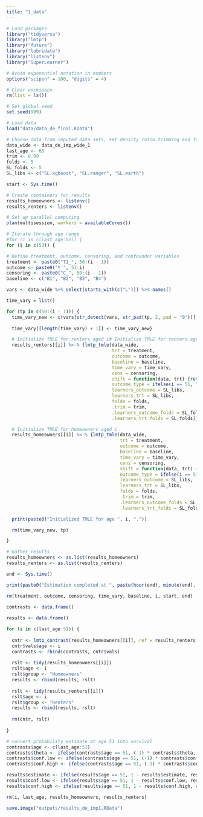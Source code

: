 ```yaml
---
title: "1_data"
---
```


```r
# Load packages
library("tidyverse")
library("lmtp")
library("future")
library("lubridate")
library("listenv")
library("SuperLearner")

# Avoid exponential notation in numbers
options("scipen" = 100, "digits" = 4)

# Clear workspace
rm(list = ls())

# Set global seed
set.seed(999)

# Load data
load("data/data_de_final.RData")

```

```r
# Choose data from imputed data sets, set density ratio trimming and folds, and select SuperLearner libraries
data_wide <- data_de_imp_wide_1
last_age <- 65
trim <- 0.99
folds <- 5
SL_folds <- 5
SL_libs <- c("SL.xgboost", "SL.ranger", "SL.earth")

```

```r
start <- Sys.time()

# Create containers for results
results_homeowners <- listenv()
results_renters <- listenv()

# Set up parallel computing
plan(multisession, workers = availableCores())

# Iterate through age range
#for (i in c(last_age:51)) {
for (i in c(53)) {

# Define treatment, outcome, censoring, and confounder variables
treatment <- paste0("T1_", 50:(i - 1))
outcome <- paste0("Y_", 51:i)
censoring <- paste0("C_", 50:(i - 1))
baseline <- c("B1", "B2", "B3", "B4")

vars <- data_wide %>% select(starts_with(c("L"))) %>% names() 

time_vary = list()

for (tp in c(50:(i - 1))) {
  time_vary_new <- c(vars[str_detect(vars, str_pad(tp, 2, pad = "0"))])
  
  time_vary[[length(time_vary) + 1]] <- time_vary_new}

  # Initialize TMLE for renters aged i# Initialize TMLE for renters aged i
  results_renters[[i]] %<-% {lmtp_tmle(data_wide,
                                       trt = treatment,
                                       outcome = outcome,
                                       baseline = baseline,
                                       time_vary = time_vary,
                                       cens = censoring,
                                       shift = function(data, trt) {return("Renter")},
                                       outcome_type = ifelse(i == 51, "binomial", "survival"),
                                       learners_outcome = SL_libs,
                                       learners_trt = SL_libs,
                                       folds = folds,
                                       .trim = trim,
                                       .learners_outcome_folds = SL_folds,
                                       .learners_trt_folds = SL_folds)}

  # Initialize TMLE for homeowners aged i
  results_homeowners[[i]] %<-% {lmtp_tmle(data_wide,
                                          trt = treatment,
                                          outcome = outcome,
                                          baseline = baseline,
                                          time_vary = time_vary,
                                          cens = censoring,
                                          shift = function(data, trt) {return("Homeowner")},
                                          outcome_type = ifelse(i == 51, "binomial", "survival"),
                                          learners_outcome = SL_libs,
                                          learners_trt = SL_libs,
                                          folds = folds,
                                          .trim = trim,
                                          .learners_outcome_folds = SL_folds,
                                          .learners_trt_folds = SL_folds)}

  print(paste0("Initialized TMLE for age ", i, "."))

  rm(time_vary_new, tp)

}

# Gather results
results_homeowners <- as.list(results_homeowners)
results_renters <- as.list(results_renters)

end <- Sys.time()

print(paste0("Estimation completed at ", paste(hour(end), minute(end), sep = ":"), " after ", round(difftime(end, start, units = "mins"), 0), " minutes."))

rm(treatment, outcome, censoring, time_vary, baseline, i, start, end)

```

```r
contrasts <- data.frame()
  
results <- data.frame()

for (i in c(last_age:51)) {
  
  cntr <- lmtp_contrast(results_homeowners[[i]], ref = results_renters[[i]], type = c("additive"))
  cntr$vals$age <- i
  contrasts <- rbind(contrasts, cntr$vals)
  
  rslt <- tidy(results_homeowners[[i]])
  rslt$age <- i
  rslt$group <- "Homeowners"
  results <- rbind(results, rslt)
  
  rslt <- tidy(results_renters[[i]])
  rslt$age <- i
  rslt$group <- "Renters"
  results <- rbind(results, rslt)
  
  rm(cntr, rslt)
  
}

# convert probability estimate at age 51 into survival
contrasts$age <- c(last_age:51)
contrasts$theta <- ifelse(contrasts$age == 51, (-1) * contrasts$theta, contrasts$theta)
contrasts$conf.low <- ifelse(contrasts$age == 51, (-1) * contrasts$conf.low, contrasts$conf.low)
contrasts$conf.high <- ifelse(contrasts$age == 51, (-1) * contrasts$conf.high, contrasts$conf.high)

results$estimate <- ifelse(results$age == 51, 1 - results$estimate, results$estimate)
results$conf.low <- ifelse(results$age == 51, 1 - results$conf.low, results$conf.low)
results$conf.high <- ifelse(results$age == 51, 1 - results$conf.high, results$conf.high)

rm(i, last_age, results_homeowners, results_renters)

```

```r
save.image("outputs/results_de_imp1.RData")

```

```r
```

